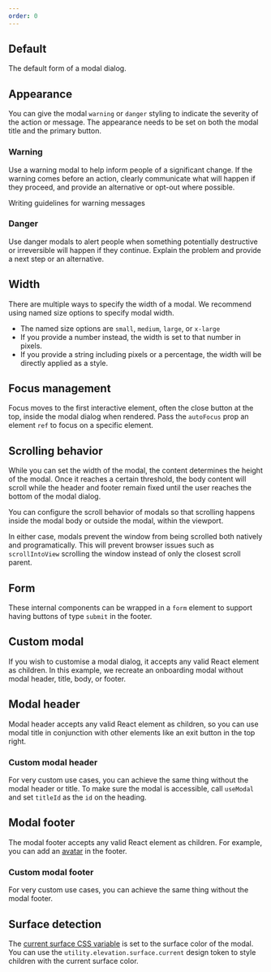 ```yaml
---
order: 0
---
```



## Default

The default form of a modal dialog.

<Example Component={ModalDefault} packageName="@atlaskit/modal-dialog" />

## Appearance

You can give the modal `warning` or `danger` styling to indicate the severity of the action or
message. The appearance needs to be set on both the modal title and the primary button.

### Warning

Use a warning modal to help inform people of a significant change. If the warning comes before an
action, clearly communicate what will happen if they proceed, and provide an alternative or opt-out
where possible.

<Link href="/content/writing-guidelines/writing-a-warning-message/">
	Writing guidelines for warning messages
</Link>

<Example Component={ModalWarning} packageName="@atlaskit/modal-dialog" />

### Danger

Use danger modals to alert people when something potentially destructive or irreversible will happen
if they continue. Explain the problem and provide a next step or an alternative.

<Example Component={ModalDanger} packageName="@atlaskit/modal-dialog" />

## Width

There are multiple ways to specify the width of a modal. We recommend using named size options to
specify modal width.

- The named size options are `small`, `medium`, `large`, or `x-large`
- If you provide a number instead, the width is set to that number in pixels.
- If you provide a string including pixels or a percentage, the width will be directly applied as a
  style.

<Example Component={ModalWidth} packageName="@atlaskit/modal-dialog" />

## Focus management

Focus moves to the first interactive element, often the close button at the top, inside the modal
dialog when rendered. Pass the `autoFocus` prop an element `ref` to focus on a specific element.

<Example Component={FocusSpecificElement} packageName="@atlaskit/modal-dialog" />

## Scrolling behavior

While you can set the width of the modal, the content determines the height of the modal. Once it
reaches a certain threshold, the body content will scroll while the header and footer remain fixed
until the user reaches the bottom of the modal dialog.

You can configure the scroll behavior of modals so that scrolling happens inside the modal body or
outside the modal, within the viewport.

In either case, modals prevent the window from being scrolled both natively and programatically.
This will prevent browser issues such as `scrollIntoView` scrolling the window instead of only the
closest scroll parent.

<Example Component={ModalScroll} packageName="@atlaskit/modal-dialog" />

## Form

These internal components can be wrapped in a `form` element to support having buttons of type
`submit` in the footer.

<Example Component={ModalForm} packageName="@atlaskit/modal-dialog" />

## Custom modal

If you wish to customise a modal dialog, it accepts any valid React element as children. In this
example, we recreate an onboarding modal without modal header, title, body, or footer.

<Example Component={ModalCustom} packageName="@atlaskit/modal-dialog" />

## Modal header

Modal header accepts any valid React element as children, so you can use modal title in conjunction
with other elements like an exit button in the top right.

<Example Component={ModalHeader} packageName="@atlaskit/modal-dialog" />

### Custom modal header

For very custom use cases, you can achieve the same thing without the modal header or title. To make
sure the modal is accessible, call `useModal` and set `titleId` as the `id` on the heading.

<Example Component={ModalCustomHeader} packageName="@atlaskit/modal-dialog" />

## Modal footer

The modal footer accepts any valid React element as children. For example, you can add an
[avatar](/components/avatar/) in the footer.

<Example Component={ModalFooter} packageName="@atlaskit/modal-dialog" />

### Custom modal footer

For very custom use cases, you can achieve the same thing without the modal footer.

<Example Component={ModalCustomFooter} packageName="@atlaskit/modal-dialog" />

## Surface detection

The [current surface CSS variable](/components/tokens/code#current-surface-color) is set to the
surface color of the modal. You can use the `utility.elevation.surface.current` design token to
style children with the current surface color.

<Example Component={ModalCurrentSurface} packageName="@atlaskit/modal-dialog" />
